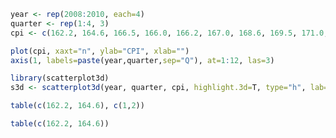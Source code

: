 

```r
year <- rep(2008:2010, each=4)
quarter <- rep(1:4, 3)                           
cpi <- c(162.2, 164.6, 166.5, 166.0, 166.2, 167.0, 168.6, 169.5, 171.0, 172.1, 173.3, 174.0)        

plot(cpi, xaxt="n", ylab="CPI", xlab="")           
axis(1, labels=paste(year,quarter,sep="Q"), at=1:12, las=3)       

library(scatterplot3d)
s3d <- scatterplot3d(year, quarter, cpi, highlight.3d=T, type="h", lab=c(2,3))            

```

```r
table(c(162.2, 164.6), c(1,2))
```

```r
table(c(162.2, 164.6))
```

```r


```

